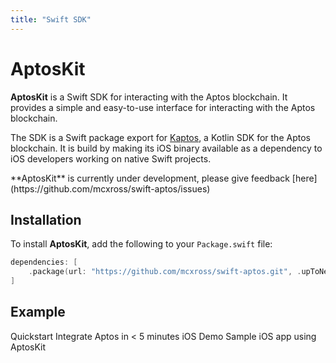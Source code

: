 ```yaml
---
title: "Swift SDK"
---
```



# AptosKit

**AptosKit** is a Swift SDK for interacting with the Aptos blockchain.
It provides a simple and easy-to-use interface for interacting with the Aptos
blockchain.

The SDK is a Swift package export for [Kaptos](../../kotlin-sdk.mdx), a Kotlin SDK for
the Aptos blockchain. It is build by making its iOS binary available as a
dependency to iOS developers working on native Swift projects.

<Callout>
  **AptosKit** is currently under development, please give feedback [here](https://github.com/mcxross/swift-aptos/issues)
</Callout>

## Installation

To install **AptosKit**, add the following to your `Package.swift` file:

```swift filename="Package.swift"
dependencies: [
    .package(url: "https://github.com/mcxross/swift-aptos.git", .upToNextMajor(from: <version>))
]
```

## Example

<Cards>
  <Card href="./getting-started">
    <Card.Title>Quickstart</Card.Title>
    <Card.Description>Integrate Aptos in < 5 minutes</Card.Description>
  </Card>
  <Card href="https://github.com/mcxross/swift-aptos/tree/main/iOSDemo/iOSDemo">
    <Card.Title>iOS Demo</Card.Title>
    <Card.Description>Sample iOS app using AptosKit</Card.Description>
  </Card>
</Cards>
